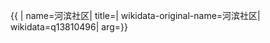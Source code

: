 {{ {{{1|PRC admin/showdata}}}|
name=河滨社区|
title=|
wikidata-original-name=河滨社区|
wikidata=q13810496|
arg={{{arg|}}}}}